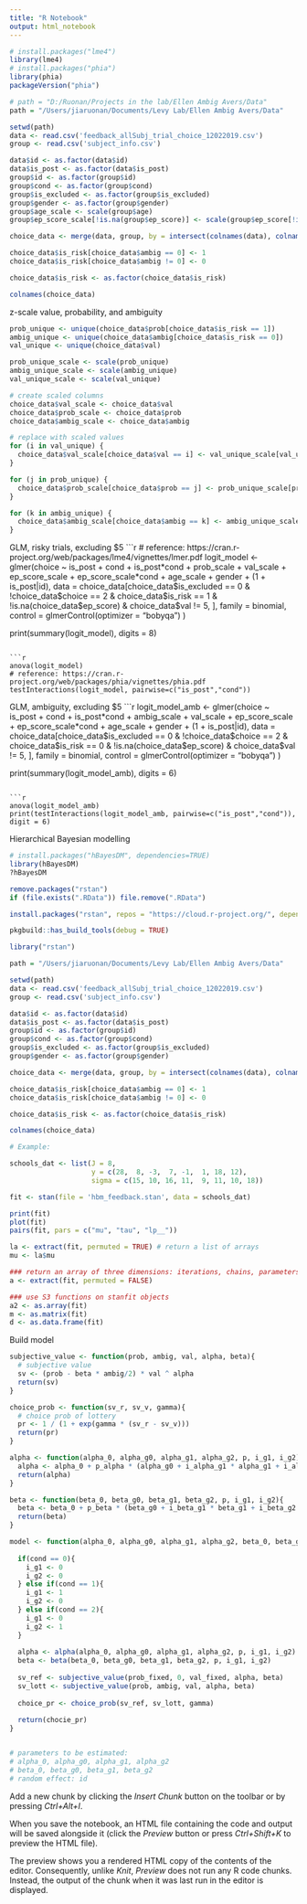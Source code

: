 ```yaml
---
title: "R Notebook"
output: html_notebook
---
```


```r
# install.packages("lme4")
library(lme4)
# install.packages("phia")
library(phia)
packageVersion("phia")
```



```r
# path = "D:/Ruonan/Projects in the lab/Ellen Ambig Avers/Data"
path = "/Users/jiaruonan/Documents/Levy Lab/Ellen Ambig Avers/Data"

setwd(path)
data <- read.csv('feedback_allSubj_trial_choice_12022019.csv')
group <- read.csv('subject_info.csv')

```

```r
data$id <- as.factor(data$id)
data$is_post <- as.factor(data$is_post)
group$id <- as.factor(group$id)
group$cond <- as.factor(group$cond)
group$is_excluded <- as.factor(group$is_excluded)
group$gender <- as.factor(group$gender)
group$age_scale <- scale(group$age)
group$ep_score_scale[!is.na(group$ep_score)] <- scale(group$ep_score[!is.na(group$ep_score)])

choice_data <- merge(data, group, by = intersect(colnames(data), colnames(group)))

choice_data$is_risk[choice_data$ambig == 0] <- 1
choice_data$is_risk[choice_data$ambig != 0] <- 0

choice_data$is_risk <- as.factor(choice_data$is_risk)

colnames(choice_data)
```

z-scale value, probability, and ambiguity
```r
prob_unique <- unique(choice_data$prob[choice_data$is_risk == 1])
ambig_unique <- unique(choice_data$ambig[choice_data$is_risk == 0])
val_unique <- unique(choice_data$val)

prob_unique_scale <- scale(prob_unique)
ambig_unique_scale <- scale(ambig_unique)
val_unique_scale <- scale(val_unique)

# create scaled columns
choice_data$val_scale <- choice_data$val
choice_data$prob_scale <- choice_data$prob
choice_data$ambig_scale <- choice_data$ambig

# replace with scaled values
for (i in val_unique) {
  choice_data$val_scale[choice_data$val == i] <- val_unique_scale[val_unique == i]
}

for (j in prob_unique) {
  choice_data$prob_scale[choice_data$prob == j] <- prob_unique_scale[prob_unique == j]
}

for (k in ambig_unique) {
  choice_data$ambig_scale[choice_data$ambig == k] <- ambig_unique_scale[ambig_unique == k]
}
```


GLM, risky trials, excluding $5
```r
# reference: https://cran.r-project.org/web/packages/lme4/vignettes/lmer.pdf
logit_model <- glmer(choice ~ is_post + cond + is_post*cond + prob_scale + val_scale + ep_score_scale + ep_score_scale*cond + age_scale + gender + (1 + is_post|id),
                     data = choice_data[choice_data$is_excluded == 0 & !choice_data$choice == 2 & choice_data$is_risk == 1 & !is.na(choice_data$ep_score) & choice_data$val != 5, ],
                     family = binomial,
                     control = glmerControl(optimizer = "bobyqa")
                     )
  
print(summary(logit_model), digits = 8)
```

```r
anova(logit_model)
# reference: https://cran.r-project.org/web/packages/phia/vignettes/phia.pdf
testInteractions(logit_model, pairwise=c("is_post","cond"))
```

GLM, ambiguity, excluding $5
```r

logit_model_amb <- glmer(choice ~ is_post + cond + is_post*cond + ambig_scale + val_scale + ep_score_scale + ep_score_scale*cond + age_scale + gender + (1 + is_post|id),
                     data = choice_data[choice_data$is_excluded == 0 & !choice_data$choice == 2 & choice_data$is_risk == 0 & !is.na(choice_data$ep_score) & choice_data$val != 5, ],
                     family = binomial,
                     control = glmerControl(optimizer = "bobyqa")
                     ) 

print(summary(logit_model_amb), digits = 6)
```

```r
anova(logit_model_amb)
print(testInteractions(logit_model_amb, pairwise=c("is_post","cond")), digit = 6)
```

Hierarchical Bayesian modelling
```r
# install.packages("hBayesDM", dependencies=TRUE)
library(hBayesDM)
?hBayesDM
```

```r
remove.packages("rstan")
if (file.exists(".RData")) file.remove(".RData")

install.packages("rstan", repos = "https://cloud.r-project.org/", dependencies = TRUE)
```

```r
pkgbuild::has_build_tools(debug = TRUE)
```

```r
library("rstan")
```

```r
path = "/Users/jiaruonan/Documents/Levy Lab/Ellen Ambig Avers/Data"

setwd(path)
data <- read.csv('feedback_allSubj_trial_choice_12022019.csv')
group <- read.csv('subject_info.csv')

data$id <- as.factor(data$id)
data$is_post <- as.factor(data$is_post)
group$id <- as.factor(group$id)
group$cond <- as.factor(group$cond)
group$is_excluded <- as.factor(group$is_excluded)
group$gender <- as.factor(group$gender)

choice_data <- merge(data, group, by = intersect(colnames(data), colnames(group)))

choice_data$is_risk[choice_data$ambig == 0] <- 1
choice_data$is_risk[choice_data$ambig != 0] <- 0

choice_data$is_risk <- as.factor(choice_data$is_risk)

colnames(choice_data)
```


```r
# Example:

schools_dat <- list(J = 8, 
                    y = c(28,  8, -3,  7, -1,  1, 18, 12),
                    sigma = c(15, 10, 16, 11,  9, 11, 10, 18))

fit <- stan(file = 'hbm_feedback.stan', data = schools_dat)

print(fit)
plot(fit)
pairs(fit, pars = c("mu", "tau", "lp__"))

la <- extract(fit, permuted = TRUE) # return a list of arrays 
mu <- la$mu 

### return an array of three dimensions: iterations, chains, parameters 
a <- extract(fit, permuted = FALSE) 

### use S3 functions on stanfit objects
a2 <- as.array(fit)
m <- as.matrix(fit)
d <- as.data.frame(fit)
```



Build model
```r
subjective_value <- function(prob, ambig, val, alpha, beta){
  # subjective value
  sv <- (prob - beta * ambig/2) * val ^ alpha
  return(sv)
}

choice_prob <- function(sv_r, sv_v, gamma){
  # choice prob of lottery
  pr <- 1 / (1 + exp(gamma * (sv_r - sv_v)))
  return(pr)
}

alpha <- function(alpha_0, alpha_g0, alpha_g1, alpha_g2, p, i_g1, i_g2){
  alpha <- alpha_0 + p_alpha * (alpha_g0 + i_alpha_g1 * alpha_g1 + i_alpha_g2 * alpha_g2)
  return(alpha)
}

beta <- function(beta_0, beta_g0, beta_g1, beta_g2, p, i_g1, i_g2){
  beta <- beta_0 + p_beta * (beta_g0 + i_beta_g1 * beta_g1 + i_beta_g2 * beta_g2)
  return(beta)
}

model <- function(alpha_0, alpha_g0, alpha_g1, alpha_g2, beta_0, beta_g0, beta_g1, beta_g2, gamma, p, cond, id, prob, ambig, val, val_fixed, prob_fixed){
  
  if(cond == 0){
    i_g1 <- 0
    i_g2 <- 0
  } else if(cond == 1){
    i_g1 <- 1
    i_g2 <- 0    
  } else if(cond == 2){
    i_g1 <- 0
    i_g2 <- 1     
  }
  
  alpha <- alpha(alpha_0, alpha_g0, alpha_g1, alpha_g2, p, i_g1, i_g2)
  beta <- beta(beta_0, beta_g0, beta_g1, beta_g2, p, i_g1, i_g2)
  
  sv_ref <- subjective_value(prob_fixed, 0, val_fixed, alpha, beta)
  sv_lott <- subjective_value(prob, ambig, val, alpha, beta)
  
  choice_pr <- choice_prob(sv_ref, sv_lott, gamma)
  
  return(chocie_pr)
}


# parameters to be estimated:
# alpha_0, alpha_g0, alpha_g1, alpha_g2
# beta_0, beta_g0, beta_g1, beta_g2
# random effect: id

```



Add a new chunk by clicking the *Insert Chunk* button on the toolbar or by pressing *Ctrl+Alt+I*.

When you save the notebook, an HTML file containing the code and output will be saved alongside it (click the *Preview* button or press *Ctrl+Shift+K* to preview the HTML file).

The preview shows you a rendered HTML copy of the contents of the editor. Consequently, unlike *Knit*, *Preview* does not run any R code chunks. Instead, the output of the chunk when it was last run in the editor is displayed.
